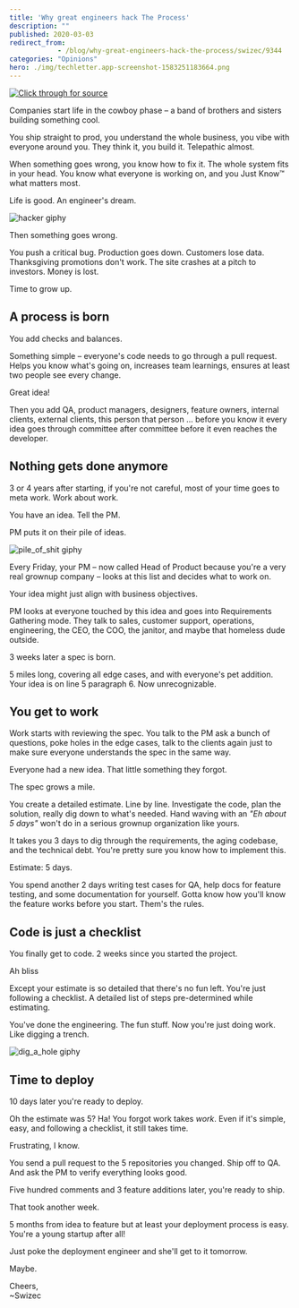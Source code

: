 ```yaml
---
title: 'Why great engineers hack The Process'
description: ""
published: 2020-03-03
redirect_from: 
            - /blog/why-great-engineers-hack-the-process/swizec/9344
categories: "Opinions"
hero: ./img/techletter.app-screenshot-1583251183664.png
---
```

[![Click through for source](./img/techletter.app-screenshot-1583251183664.png)](https://twitter.com/Swizec/status/1230257618980986880)





Companies start life in the cowboy phase – a band of brothers and sisters building something cool.



You ship straight to prod, you understand the whole business, you vibe with everyone around you. They think it, you build it. Telepathic almost.



When something goes wrong, you know how to fix it. The whole system fits in your head. You know what everyone is working on, and you Just Know™ what matters most.



Life is good. An engineer's dream.



![hacker giphy](./img/media-YQitE4YNQNahy-giphy-downsized-medium.gif)



Then something goes wrong.



You push a critical bug. Production goes down. Customers lose data. Thanksgiving promotions don't work. The site crashes at a pitch to investors. Money is lost.



Time to grow up.



## A process is born



You add checks and balances.



Something simple – everyone's code needs to go through a pull request. Helps you know what's going on, increases team learnings, ensures at least two people see every change.



Great idea!



Then you add QA, product managers, designers, feature owners, internal clients, external clients, this person that person ... before you know it every idea goes through committee after committee before it even reaches the developer.



## Nothing gets done anymore



3 or 4 years after starting, if you're not careful, most of your time goes to meta work. Work about work.



You have an idea. Tell the PM.



PM puts it on their pile of ideas.



![pile_of_shit giphy](./img/media-5XrhgZ7mFBrMc-giphy.gif)



Every Friday, your PM – now called Head of Product because you're a very real grownup company – looks at this list and decides what to work on.



Your idea might just align with business objectives.



PM looks at everyone touched by this idea and goes into Requirements Gathering mode. They talk to sales, customer support, operations, engineering, the CEO, the COO, the janitor, and maybe that homeless dude outside.



3 weeks later a spec is born.



5 miles long, covering all edge cases, and with everyone's pet addition. Your idea is on line 5 paragraph 6. Now unrecognizable.



## You get to work



Work starts with reviewing the spec. You talk to the PM ask a bunch of questions, poke holes in the edge cases, talk to the clients again just to make sure everyone understands the spec in the same way.



Everyone had a new idea. That little something they forgot.



The spec grows a mile.



You create a detailed estimate. Line by line. Investigate the code, plan the solution, really dig down to what's needed. Hand waving with an _"Eh about 5 days"_ won't do in a serious grownup organization like yours.



It takes you 3 days to dig through the requirements, the aging codebase, and the technical debt. You're pretty sure you know how to implement this.



Estimate: 5 days.



You spend another 2 days writing test cases for QA, help docs for feature testing, and some documentation for yourself. Gotta know how you'll know the feature works before you start. Them's the rules.



## Code is just a checklist



You finally get to code. 2 weeks since you started the project.



Ah bliss



Except your estimate is so detailed that there's no fun left. You're just following a checklist. A detailed list of steps pre-determined while estimating.



You've done the engineering. The fun stuff. Now you're just doing work. Like digging a trench.



![dig_a_hole giphy](./img/media-3oEjHCFnOk8cNjdSz6-giphy.gif)



## Time to deploy



10 days later you're ready to deploy.



Oh the estimate was 5? Ha! You forgot work takes _work_. Even if it's simple, easy, and following a checklist, it still takes time.



Frustrating, I know.



You send a pull request to the 5 repositories you changed. Ship off to QA. And ask the PM to verify everything looks good.



Five hundred comments and 3 feature additions later, you're ready to ship.



That took another week.



5 months from idea to feature but at least your deployment process is easy. You're a young startup after all!



Just poke the deployment engineer and she'll get to it tomorrow.



Maybe.



Cheers,  
~Swizec